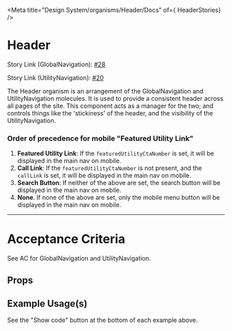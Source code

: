 
<Meta title="Design System/organisms/Header/Docs" of={ HeaderStories} />

# Header

Story Link (GlobalNavigation): [#28](https://github.com/ahc-digital/component-library/issues/28)

Story Link (UtilityNavigation): [#20]('https://github.com/ahc-digital/migration-planning-tracking/issues/20')

The Header organism is an arrangement of the GlobalNavigation and UtilityNavigation molecules. 
It is used to provide a consistent header across all pages of the site.
This component acts as a manager for the two; and controls things like the 'stickiness' of the header, and the visibility of the UtilityNavigation.

### Order of precedence for mobile "Featured Utility Link"
1. **Featured Utility Link**: If the `featuredUtilityCtaNumber` is set, it will be displayed in the main nav on mobile.
2. **Call Link**: If the `featuredUtilityCtaNumber` is not present, and the `callLink` is set, it will be displayed in the main nav on mobile. 
3. **Search Button**: If neither of the above are set, the search button will be displayed in the main nav on mobile.
4. **None**. If none of the above are set, only the mobile menu button will be displayed in the main nav on mobile.

---
# Acceptance Criteria
See AC for GlobalNavigation and UtilityNavigation.

<Stories />

## Props
<Controls />


## Example Usage(s)

See the "Show code" button at the bottom of each example above.
